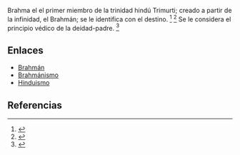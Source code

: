 Brahma el el primer miembro de la trinidad hindú Trimurti; creado a partir de la infinidad, el Brahmán; se le identifica con el destino. <ref name="n0">{{lib|LU|94|4|4}}</ref> <ref name="n1">{{lib|LU|104|1|5}}</ref> Se le considera el principio védico de la deidad-padre. <ref name="n2">{{lib|LU|94|1|4}}</ref> 

== Enlaces ==

* [[Brahmán|Brahmán]]
* [[brahmánismo|Brahmánismo]]
* [[hinduismo|Hinduismo]]


== Referencias ==

<references/>
